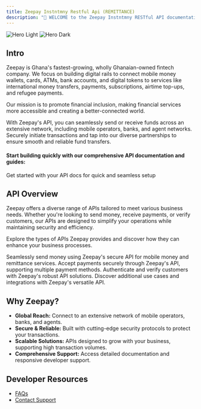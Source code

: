 ```yaml
---
title: Zeepay Instntmny Restful Api (REMITTANCE)
description: "👋 WELCOME to the Zeepay Instntmny RESTful API documentation for seamless remittance and payments."
---
```


<img
  className="block dark:hidden"
  src="/images/zeepaylogo.png"
  alt="Hero Light"
/>
<img
  className="hidden dark:block"
  src="/images/zeepaylogo.png"
  alt="Hero Dark"
/>

## Intro

Zeepay is Ghana's fastest-growing, wholly Ghanaian-owned fintech company. We focus on building digital rails to connect mobile money wallets, cards, ATMs, bank accounts, and digital tokens to services like international money transfers, payments, subscriptions, airtime top-ups, and refugee payments.

Our mission is to promote financial inclusion, making financial services more accessible and creating a better-connected world.

With Zeepay's API, you can seamlessly send or receive funds across an extensive network, including mobile operators, banks, and agent networks. Securely initiate transactions and tap into our diverse partnerships to ensure smooth and reliable fund transfers.

#### Start building quickly with our comprehensive API documentation and guides:

<CardGroup cols={2}>
  <Card title="Quickstart" icon="pen-to-square" href="/quickstart">
    Get started with your API docs for quick and seamless setup
  </Card>
</CardGroup>

## API Overview

Zeepay offers a diverse range of APIs tailored to meet various business needs. Whether you're looking to send money, receive payments, or verify customers, our APIs are designed to simplify your operations while maintaining security and efficiency.

Explore the types of APIs Zeepay provides and discover how they can enhance your business processes.

<CardGroup cols={2}>
  <Card title="Send Money" icon="rocket" href="/api-reference/introduction">
    Seamlessly send money using Zeepay's secure API for mobile money and
    remittance services.
  </Card>
  <Card
    title="Receive Payments"
    icon="wallet"
    href="api-reference/introduction"
  >
    Accept payments securely through Zeepay's API, supporting multiple payment
    methods.
  </Card>
  <Card
    title="Identify Your Customers"
    icon="person"
    href="api-reference/introduction"
  >
    Authenticate and verify customers with Zeepay's robust API solutions.
  </Card>
  <Card
    title="Other Integrations"
    icon="palette"
    href="api-reference/introduction"
  >
    Discover additional use cases and integrations with Zeepay's versatile API.
  </Card>
</CardGroup>

## Why Zeepay?

- **Global Reach:** Connect to an extensive network of mobile operators, banks, and agents.
- **Secure & Reliable:** Built with cutting-edge security protocols to protect your transactions.
- **Scalable Solutions:** APIs designed to grow with your business, supporting high transaction volumes.
- **Comprehensive Support:** Access detailed documentation and responsive developer support.

## Developer Resources

- [FAQs](/security-and-best-practices)
- [Contact Support](/security-and-best-practices)
